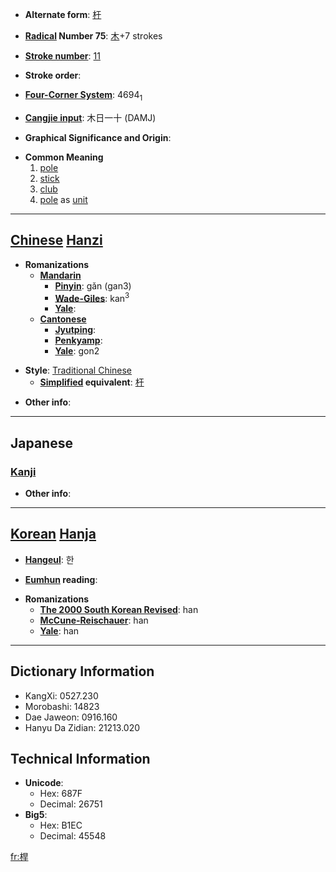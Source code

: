 * '''Alternate form''': [[杆]]

* '''[[Wiktionary:Chinese radical index| Radical]] Number 75''': [[Wiktionary:Chinese radical index 木|木]]+7 strokes

* '''[[Wiktionary:Chinese total strokes index|Stroke number]]''': [[Wiktionary:Chinese total strokes index 11|11]]

* '''Stroke order''': 

* '''[[Wiktionary:Chinese four corner index|Four-Corner System]]''': 4694<sub>1</sub>

* '''[[Wiktionary:Chinese Cangjie index|Cangjie input]]''': 木日一十 (DAMJ)

* '''Graphical Significance and Origin''': 

* '''Common Meaning'''
*#[[pole]]
*# [[stick]]
*# [[club]]
*# [[pole]] as [[unit]]


----

== [[Chinese]] [[Hanzi]] ==

* '''Romanizations'''
** '''[[Mandarin]]'''
*** '''[[Pinyin]]''': gǎn (gan3)
*** '''[[Wade-Giles]]''': kan<sup>3</sup>
*** '''[[Yale]]''': 
** '''[[Cantonese]]'''
*** '''[[Jyutping]]''':
*** '''[[Penkyamp]]''': 
*** '''[[Yale]]''': gon2

* '''Style''': [[Traditional Chinese]] 
** '''[[Simplified Chinese|Simplified]] equivalent''': [[杆]]

* '''Other info''': 

----

==Japanese==
===[[Kanji]]===
{{kanji|on readings=[[かん]] (kan), [[がん]] (gan)|kun readings=[[てこ]] (teko), [[ぽうる]] (pouru)}}

* '''Other info''':  

----

== [[Korean]] [[Hanja]] ==

* '''[[Hangeul]]''': 한

* '''[[Eumhun]] reading''': 

* '''Romanizations'''
** '''[[The 2000 South Korean Revised Romanization|The 2000 South Korean Revised]]''': han
** '''[[McCune-Reischauer]]''': han
** '''[[Yale]]''': han

----

== Dictionary Information ==

* KangXi: 0527.230
* Morobashi: 14823
* Dae Jaweon: 0916.160
* Hanyu Da Zidian: 21213.020

== Technical Information ==

* '''Unicode''':
** Hex: 687F
** Decimal: 26751
* '''Big5''':
** Hex: B1EC
** Decimal: 45548

[[fr:桿]]